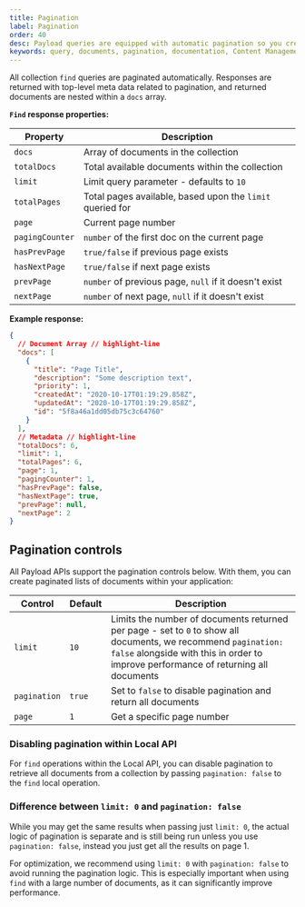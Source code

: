 ```yaml
---
title: Pagination
label: Pagination
order: 40
desc: Payload queries are equipped with automatic pagination so you create paginated lists of documents within your app.
keywords: query, documents, pagination, documentation, Content Management System, cms, headless, javascript, node, react, nextjs
---
```


All collection `find` queries are paginated automatically. Responses are returned with top-level meta data related to pagination, and returned documents are nested within a `docs` array.

**`Find` response properties:**

| Property        | Description                                               |
| --------------- | --------------------------------------------------------- |
| `docs`          | Array of documents in the collection                      |
| `totalDocs`     | Total available documents within the collection           |
| `limit`         | Limit query parameter - defaults to `10`                  |
| `totalPages`    | Total pages available, based upon the `limit` queried for |
| `page`          | Current page number                                       |
| `pagingCounter` | `number` of the first doc on the current page             |
| `hasPrevPage`   | `true/false` if previous page exists                      |
| `hasNextPage`   | `true/false` if next page exists                          |
| `prevPage`      | `number` of previous page, `null` if it doesn't exist     |
| `nextPage`      | `number` of next page, `null` if it doesn't exist         |

**Example response:**

```json
{
  // Document Array // highlight-line
  "docs": [
    {
      "title": "Page Title",
      "description": "Some description text",
      "priority": 1,
      "createdAt": "2020-10-17T01:19:29.858Z",
      "updatedAt": "2020-10-17T01:19:29.858Z",
      "id": "5f8a46a1dd05db75c3c64760"
    }
  ],
  // Metadata // highlight-line
  "totalDocs": 6,
  "limit": 1,
  "totalPages": 6,
  "page": 1,
  "pagingCounter": 1,
  "hasPrevPage": false,
  "hasNextPage": true,
  "prevPage": null,
  "nextPage": 2
}
```

## Pagination controls

All Payload APIs support the pagination controls below. With them, you can create paginated lists of documents within your application:

| Control      | Default | Description                                                                                                                                                                                          |
| ------------ | ------- | ---------------------------------------------------------------------------------------------------------------------------------------------------------------------------------------------------- |
| `limit`      | `10`    | Limits the number of documents returned per page - set to `0` to show all documents, we recommend `pagination: false` alongside with this in order to improve performance of returning all documents |
| `pagination` | `true`  | Set to `false` to disable pagination and return all documents                                                                                                                                        |
| `page`       | `1`     | Get a specific page number                                                                                                                                                                           |

### Disabling pagination within Local API

For `find` operations within the Local API, you can disable pagination to retrieve all documents from a collection by passing `pagination: false` to the `find` local operation.

### Difference between `limit: 0` and `pagination: false`

While you may get the same results when passing just `limit: 0`, the actual logic of pagination is separate and is still being run unless you use `pagination: false`, instead you just get all the results on page 1.

For optimization, we recommend using `limit: 0` with `pagination: false` to avoid running the pagination logic. This is especially important when using `find` with a large number of documents, as it can significantly improve performance.
